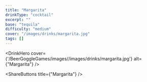```yaml
---
title: "Margarita"
drinkType: "cocktail"
excerpt: ""
base: "tequila"
difficulty: "medium"
cover: "/images/drinks/margarita.jpg"
tags: []
---
```



<DrinkHero
  cover={'/BeerGoggleGames/images//images/drinks/margarita.jpg'}
  alt={"Margarita"}
/>

<DrinkSection title="Overview" icon="/BeerGoggleGames/images/info.webp">
  <!-- Add overview details -->
</DrinkSection>

<DrinkSection title="Ingredients" icon="/BeerGoggleGames/images/liquor.webp">
  <!-- Add ingredients -->
</DrinkSection>

<DrinkSection title="Recipe" icon="/BeerGoggleGames/images/rules.webp">
  <!-- Add steps -->
</DrinkSection>



<ShareButtons title={"Margarita"} />
<FeedbackCard></FeedbackCard>
